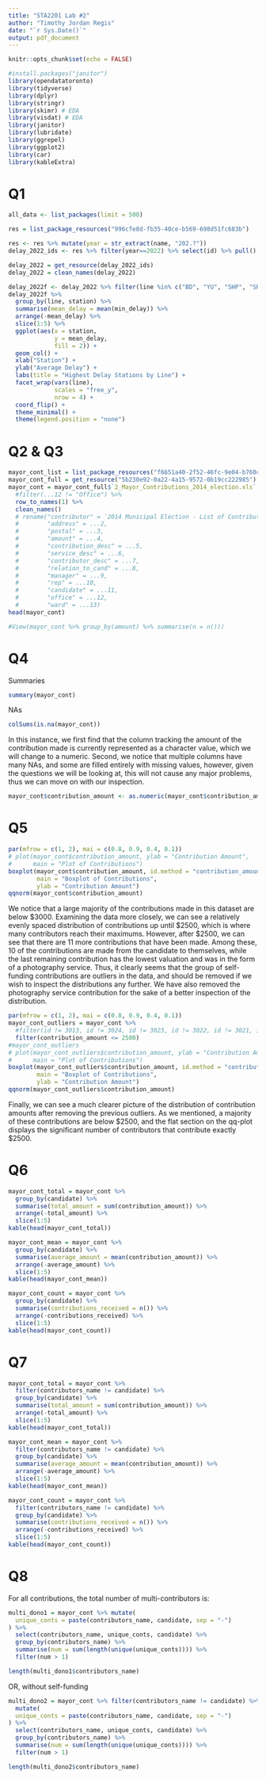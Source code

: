 ```yaml
---
title: "STA2201 Lab #2"
author: "Timothy Jordan Regis"
date: "`r Sys.Date()`"
output: pdf_document
---
```


```r
knitr::opts_chunk$set(echo = FALSE)
```

```r
#install.packages("janitor")
library(opendatatoronto)
library(tidyverse)
library(dplyr)
library(stringr)
library(skimr) # EDA
library(visdat) # EDA
library(janitor)
library(lubridate)
library(ggrepel)
library(ggplot2)
library(car)
library(kableExtra)
```


# Q1

```r
all_data <- list_packages(limit = 500)
```


```r
res = list_package_resources("996cfe8d-fb35-40ce-b569-698d51fc683b")
```

```r
res <- res %>% mutate(year = str_extract(name, "202.?"))
delay_2022_ids <- res %>% filter(year==2022) %>% select(id) %>% pull()
```

```r
delay_2022 = get_resource(delay_2022_ids)
delay_2022 = clean_names(delay_2022)
```


```r
delay_2022f <- delay_2022 %>% filter(line %in% c("BD", "YU", "SHP", "SRT"))
delay_2022f %>%
  group_by(line, station) %>%
  summarise(mean_delay = mean(min_delay)) %>%
  arrange(-mean_delay) %>%
  slice(1:5) %>%
  ggplot(aes(x = station,
             y = mean_delay,
             fill = 2)) +
  geom_col() +
  xlab("Station") + 
  ylab("Average Delay") + 
  labs(title = "Highest Delay Stations by Line") +
  facet_wrap(vars(line), 
             scales = "free_y",
             nrow = 4) +
  coord_flip() + 
  theme_minimal() + 
  theme(legend.position = "none")
```

# Q2 & Q3

```r
mayor_cont_list = list_package_resources("f6651a40-2f52-46fc-9e04-b760c16edd5c")
mayor_cont_full = get_resource("5b230e92-0a22-4a15-9572-0b19cc222985")
mayor_cont = mayor_cont_full$`2_Mayor_Contributions_2014_election.xls` %>% 
  #filter(...12 != "Office") %>% 
  row_to_names(1) %>% 
  clean_names()
  # rename("contributor" = `2014 Municipal Election - List of Contributors to Mayoralty Candidates`,
  #        "address" = ...2,
  #        "postal" = ...3,
  #        "amount" = ...4,
  #        "contribution_desc" = ...5,
  #        "service_desc" = ...6,
  #        "contributor_desc" = ...7,
  #        "relation_to_cand" = ...8,
  #        "manager" = ...9,
  #        "rep" = ...10,
  #        "candidate" = ...11,
  #        "office" = ...12,
  #        "ward" = ...13) 
head(mayor_cont)
```

```r
#View(mayor_cont %>% group_by(amount) %>% summarise(n = n()))
```


# Q4

Summaries
```r
summary(mayor_cont)
```

NAs
```r
colSums(is.na(mayor_cont))
```

In this instance, we first find that the column tracking the amount of the contribution made is currently represented as a character value, which we will change to a numeric.
Second, we notice that multiple columns have many NAs, and some are filled entirely with missing values, however, given the questions we will be looking at, this will not cause any major problems, thus we can move on with our inspection.

```r
mayor_cont$contribution_amount <- as.numeric(mayor_cont$contribution_amount)
```

# Q5

```r
par(mfrow = c(1, 2), mai = c(0.8, 0.9, 0.4, 0.1))
# plot(mayor_cont$contribution_amount, ylab = "Contribution Amount",
#      main = "Plot of Contributions")
boxplot(mayor_cont$contribution_amount, id.method = "contribution_amount", 
        main = "Boxplot of Contributions",
        ylab = "Contribution Amount")
qqnorm(mayor_cont$contribution_amount)
```

We notice that a large majority of the contributions made in this dataset are below \$3000. Examining the data more closely, we can see a relatively evenly spaced distribution of contributions up until \$2500, which is where many contributors reach their maximums. However, after \$2500, we can see that there are 11 more contributions that have been made. Among these, 10 of the contributions are made from the candidate to themselves, while the last remaining contribution has the lowest valuation and was in the form of a photography service. Thus, it clearly seems that the group of self-funding contributions are outliers in the data, and should be removed if we wish to inspect the distributions any further. We have also removed the photography service contribution for the sake of a better inspection of the distribution.

```r
par(mfrow = c(1, 2), mai = c(0.8, 0.9, 0.4, 0.1))
mayor_cont_outliers = mayor_cont %>% 
  #filter(id != 3013, id != 3024, id != 3023, id != 3022, id != 3021, id != 3013)
  filter(contribution_amount <= 2500)
#mayor_cont_outliers
# plot(mayor_cont_outliers$contribution_amount, ylab = "Contribution Amount",
#      main = "Plot of Contributions")
boxplot(mayor_cont_outliers$contribution_amount, id.method = "contribution_amount", 
        main = "Boxplot of Contributions",
        ylab = "Contribution Amount")
qqnorm(mayor_cont_outliers$contribution_amount)
```


Finally, we can see a much clearer picture of the distribution of contribution amounts after removing the previous outliers. As we mentioned, a majority of these contributions are below \$2500, and the flat section on the qq-plot displays the significant number of contributors that contribute exactly \$2500.




# Q6

```r
mayor_cont_total = mayor_cont %>% 
  group_by(candidate) %>% 
  summarise(total_amount = sum(contribution_amount)) %>% 
  arrange(-total_amount) %>% 
  slice(1:5)
kable(head(mayor_cont_total))

mayor_cont_mean = mayor_cont %>% 
  group_by(candidate) %>% 
  summarise(average_amount = mean(contribution_amount)) %>% 
  arrange(-average_amount) %>% 
  slice(1:5)
kable(head(mayor_cont_mean))

mayor_cont_count = mayor_cont %>% 
  group_by(candidate) %>% 
  summarise(contributions_received = n()) %>% 
  arrange(-contributions_received) %>% 
  slice(1:5)
kable(head(mayor_cont_count))
```

# Q7

```r
mayor_cont_total = mayor_cont %>%  
  filter(contributors_name != candidate) %>% 
  group_by(candidate) %>% 
  summarise(total_amount = sum(contribution_amount)) %>% 
  arrange(-total_amount) %>% 
  slice(1:5)
kable(head(mayor_cont_total))

mayor_cont_mean = mayor_cont %>%  
  filter(contributors_name != candidate) %>% 
  group_by(candidate) %>% 
  summarise(average_amount = mean(contribution_amount)) %>% 
  arrange(-average_amount) %>% 
  slice(1:5)
kable(head(mayor_cont_mean))

mayor_cont_count = mayor_cont %>%  
  filter(contributors_name != candidate) %>% 
  group_by(candidate) %>% 
  summarise(contributions_received = n()) %>% 
  arrange(-contributions_received) %>% 
  slice(1:5)
kable(head(mayor_cont_count))
```

# Q8

For all contributions, the total number of multi-contributors is:

```r
multi_dono1 = mayor_cont %>% mutate(
  unique_conts = paste(contributors_name, candidate, sep = "-")
) %>% 
  select(contributors_name, unique_conts, candidate) %>% 
  group_by(contributors_name) %>% 
  summarise(num = sum(length(unique(unique_conts)))) %>% 
  filter(num > 1)

length(multi_dono1$contributors_name)
```

OR, without self-funding

```r
multi_dono2 = mayor_cont %>% filter(contributors_name != candidate) %>% 
  mutate(
  unique_conts = paste(contributors_name, candidate, sep = "-")
) %>% 
  select(contributors_name, unique_conts, candidate) %>% 
  group_by(contributors_name) %>% 
  summarise(num = sum(length(unique(unique_conts)))) %>% 
  filter(num > 1)

length(multi_dono2$contributors_name)
```

